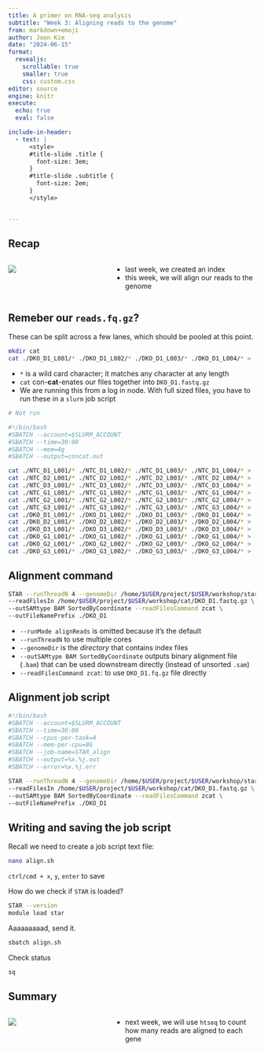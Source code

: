 ---
title: A primer on RNA-seq analysis
subtitle: "Week 3: Aligning reads to the genome"
from: markdown+emoji
author: Joon Kim 
date: "2024-06-15"
format: 
  revealjs:
    scrollable: true
    smaller: true
    css: custom.css
editor: source
engine: knitr
execute:
  echo: true
  eval: false

include-in-header: 
  - text: |
      <style>
      #title-slide .title {
        font-size: 3em;
      }
      #title-slide .subtitle {
        font-size: 2em;
      }
      </style>


---


## Recap

:::: columns
::: {.column width="40%"}
![](flowchart.svg)
:::

::: {.column width="60%"}
-  last week, we created an index 
-  this week, we will align our reads to the genome
:::

::::

## Remeber our `reads.fq.gz`?

These can be split across a few lanes, which should be pooled at this point.

::: big-code

```{bash}
mkdir cat
cat ./DKO_D1_L001/* ./DKO_D1_L002/* ./DKO_D1_L003/* ./DKO_D1_L004/* > ./cat/DKO_D1.fastq.gz
```

:::

-  `*` is a wild card character; it matches any character at any length  
-  `cat` con-**cat**-enates our files together into `DKO_D1.fastq.gz`  
-  We are running this from a log in node. With full sized files, you have to run these in a `slurm` job script  

::: big-code

```{bash}
# Not run

#!/bin/bash
#SBATCH --account=$SLURM_ACCOUNT
#SBATCH --time=30:00
#SBATCH --mem=4g
#SBATCH --output=concat.out

cat ./NTC_D1_L001/* ./NTC_D1_L002/* ./NTC_D1_L003/* ./NTC_D1_L004/* > ./NTC_D1.fastq.gz
cat ./NTC_D2_L001/* ./NTC_D2_L002/* ./NTC_D2_L003/* ./NTC_D2_L004/* > ./NTC_D2.fastq.gz
cat ./NTC_D3_L001/* ./NTC_D3_L002/* ./NTC_D3_L003/* ./NTC_D3_L004/* > ./NTC_D3.fastq.gz
cat ./NTC_G1_L001/* ./NTC_G1_L002/* ./NTC_G1_L003/* ./NTC_G1_L004/* > ./NTC_G1.fastq.gz
cat ./NTC_G2_L001/* ./NTC_G2_L002/* ./NTC_G2_L003/* ./NTC_G2_L004/* > ./NTC_G2.fastq.gz
cat ./NTC_G3_L001/* ./NTC_G3_L002/* ./NTC_G3_L003/* ./NTC_G3_L004/* > ./NTC_G3.fastq.gz
cat ./DKO_D1_L001/* ./DKO_D1_L002/* ./DKO_D1_L003/* ./DKO_D1_L004/* > ./DKO_D1.fastq.gz
cat ./DKO_D2_L001/* ./DKO_D2_L002/* ./DKO_D2_L003/* ./DKO_D2_L004/* > ./DKO_D2.fastq.gz
cat ./DKO_D3_L001/* ./DKO_D3_L002/* ./DKO_D3_L003/* ./DKO_D3_L004/* > ./DKO_D3.fastq.gz
cat ./DKO_G1_L001/* ./DKO_G1_L002/* ./DKO_G1_L003/* ./DKO_G1_L004/* > ./DKO_G1.fastq.gz
cat ./DKO_G2_L001/* ./DKO_G2_L002/* ./DKO_G2_L003/* ./DKO_G2_L004/* > ./DKO_G2.fastq.gz
cat ./DKO_G3_L001/* ./DKO_G3_L002/* ./DKO_G3_L003/* ./DKO_G3_L004/* > ./DKO_G3.fastq.gz
```

:::

## Alignment command

::: big-code

```{bash}
STAR --runThreadN 4 --genomeDir /home/$USER/project/$USER/workshop/stargenome \
--readFilesIn /home/$USER/project/$USER/workshop/cat/DKO_D1.fastq.gz \
--outSAMtype BAM SortedByCoordinate --readFilesCommand zcat \
--outFileNamePrefix ./DKO_D1
```

:::

-  `--runMode alignReads` is omitted because it's the default  
-  `--runThreadN` to use multiple cores  
-  `--genomeDir` is the *directory* that contains index files
-  `--outSAMtype BAM SortedByCoordinate` outputs binary alignment file (`.bam`) that can be used downstream directly (instead of unsorted `.sam`)  
-  `--readFilesCommand zcat`: to use `DKO_D1.fq.gz` file directly  


## Alignment job script

::: big-code

```{bash}
#!/bin/bash
#SBATCH --account=$SLURM_ACCOUNT
#SBATCH --time=30:00
#SBATCH --cpus-per-task=4
#SBATCH --mem-per-cpu=8G
#SBATCH --job-name=STAR_align
#SBATCH --output=%x.%j.out
#SBATCH --error=%x.%j.err

STAR --runThreadN 4 --genomeDir /home/$USER/project/$USER/workshop/stargenome \
--readFilesIn /home/$USER/project/$USER/workshop/cat/DKO_D1.fastq.gz \
--outSAMtype BAM SortedByCoordinate --readFilesCommand zcat \
--outFileNamePrefix ./DKO_D1
```
:::



## Writing and saving the job script{auto-animate="true"}


Recall we need to create a job script text file:  

::: big-code

```{bash}
nano align.sh
```
:::

`ctrl/cmd + x`, `y`, `enter` to save

How do we check if `STAR` is loaded?

:::: {.fragment .appear}

::: big-code

```{bash}
STAR --version
module load star
```

:::

::::



:::: {.fragment .appear}

Aaaaaaaaad, send it.

::: big-code

```{bash}
sbatch align.sh
```

:::

::::


:::: {.fragment .appear}

Check status

::: big-code

```{bash}
sq
```

:::

::::

## Summary

:::: columns
::: {.column width="40%"}
![](flowchart.svg)
:::

::: {.column width="60%"}
-  next week, we will use `htseq` to count how many reads are aligned to each gene  
:::

::::